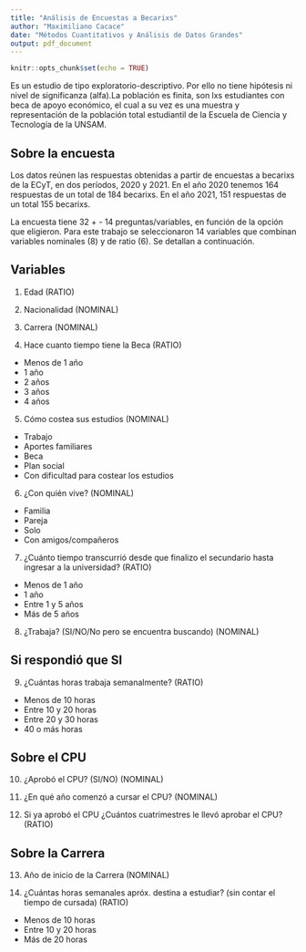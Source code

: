 ```yaml
---
title: "Análisis de Encuestas a Becarixs"
author: "Maximiliano Cacace"
date: "Métodos Cuantitativos y Análisis de Datos Grandes"
output: pdf_document
---
```


```r
knitr::opts_chunk$set(echo = TRUE)
```

Es un estudio de tipo exploratorio-descriptivo. Por ello no tiene hipótesis ni nivel de significanza (alfa).La población es finita, son lxs estudiantes con beca de apoyo económico, el cual a su vez es una muestra y representación de la población total estudiantil de la Escuela de Ciencia y Tecnología de la UNSAM.

\pagebreak

## Sobre la encuesta

Los datos reúnen las respuestas obtenidas a partir de encuestas a becarixs de la ECyT, en dos períodos, 2020 y 2021. En el año 2020 tenemos 164 respuestas de un total de 184 becarixs. En el año 2021, 151 respuestas de un total 155 becarixs.

La encuesta tiene 32 + - 14 preguntas/variables, en función de la opción que eligieron. Para este trabajo se seleccionaron 14 variables que combinan variables nominales (8) y de ratio (6). Se detallan a continuación.

## Variables

1. Edad (RATIO)

2. Nacionalidad (NOMINAL)

3. Carrera (NOMINAL)

4. Hace cuanto tiempo tiene la Beca (RATIO)
  * Menos de 1 año
  * 1 año
  * 2 años
  * 3 años
  * 4 años
  
5. Cómo costea sus estudios (NOMINAL)
  * Trabajo
  * Aportes familiares
  * Beca
  * Plan social
  * Con dificultad para costear los estudios
  
6. ¿Con quién vive? (NOMINAL)
  * Familia
  * Pareja
  * Solo
  * Con amigos/compañeros

7. ¿Cuánto tiempo transcurrió desde que finalizo el secundario hasta ingresar a la universidad? (RATIO)
  * Menos de 1 año
  * 1 año
  * Entre 1 y 5 años
  * Más de 5 años
  
8. ¿Trabaja? (SI/NO/No pero se encuentra buscando) (NOMINAL)
	
## Si respondió que SI

9. ¿Cuántas horas trabaja semanalmente? (RATIO)

* Menos de 10 horas
* Entre 10 y 20 horas
* Entre 20 y 30 horas
* 40 o más horas

## Sobre el CPU 

10. ¿Aprobó el CPU? (SI/NO) (NOMINAL)

11. ¿En qué año comenzó a cursar el CPU? (NOMINAL)

12. Si ya aprobó el CPU ¿Cuántos cuatrimestres le llevó aprobar el CPU? (RATIO)

## Sobre la Carrera

13. Año de inicio de la Carrera (NOMINAL)

14. ¿Cuántas horas semanales apróx. destina a estudiar? (sin contar el tiempo de cursada) (RATIO)

  * Menos de 10 horas
  * Entre 10 y 20 horas
  * Más de 20 horas












